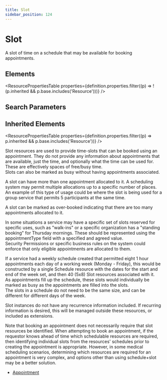 ```yaml
---
title: Slot
sidebar_position: 124
---
```



# Slot

A slot of time on a schedule that may be available for booking appointments.

<Tabs queryString="section">
  <TabItem value="schema" label="Schema" default>

## Elements

<ResourcePropertiesTable
  properties={definition.properties.filter((p) => !(p.inherited && p.base.includes('Resource')))}
/>

## Search Parameters

<SearchParamsTable searchParams={definition.searchParameters} />

## Inherited Elements

<ResourcePropertiesTable properties={definition.properties.filter((p) => p.inherited && p.base.includes('Resource'))} />

  </TabItem>
  <TabItem value="usage" label="Usage">
<div> <a name="scope"></a> <p> <Link to="/docs/api/fhir/resources/slot">Slot</Link> resources are used to provide time-slots that can be booked using an appointment. They do not provide any information about appointments that are available, just the time, and optionally what the time can be used for. These are effectively spaces of free/busy time.<br/>       <Link to="/docs/api/fhir/resources/slot">Slots</Link> can also be marked as busy without having appointments associated.     </p> <p> A slot can have more than one appointment allocated to it. A scheduling system may permit multiple allocations up to a specific number of places. An example of this type of usage        could be where the slot is being used for a group service that permits 5 participants at        the same time. </p> <p> A slot can be marked as over-booked indicating that there are too many appointments allocated to it. </p> <p> In some situations a service may have a specific set of slots reserved for specific uses, such  as "walk-ins" or a specific organization has a "standing booking" for Thursday mornings. These should be represented using the appointmentType field with a specified and agreed value.<br/> Security Permissions or specific business rules on the system could enforce that only eligible appointments are allocated to them. </p>     <p>       If a service had a weekly schedule created that permitted eight 1 hour appointments each       day of a working week (Monday - Friday), this would be constructed by a single <Link to="/docs/api/fhir/resources/schedule">Schedule</Link>       resource with the dates for the start and end of the week set, and then 40 (5x8) <Link to="/docs/api/fhir/resources/slot">Slot</Link>        resources associated with it.<br/>       As appointments fill up the schedule, these slots would individually be marked as busy       as the appointments are filled into the slots.<br/>       The slots in a schedule do not need to be the same size, and can be different for different       days of the week.<br/>   </p><p>       <Link to="/docs/api/fhir/resources/slot">Slot</Link> instances do not have any recurrence information included. If recurring information is       desired, this will be managed outside these resources, or included as extensions.   </p>   <p>       Note that booking an appointment does not necessarily require that slot resources be identified.   When attempting to book an appointment, if the requestor knows ahead of time which schedulable     resources are required, then identifying individual slots from the resources' schedules prior to creating   the appointment is appropriate.   However, in some medical scheduling scenarios, determining which resources are required for an appointment   is very complex, and options other than using schedule+slot may be a better solution.        </p>     <p></p>   </div>
  </TabItem>

  <TabItem value="referencedBy" label="Referenced By">
<ul><li><a href="/docs/api/fhir/resources/appointment">Appointment</a></li></ul>
  </TabItem>
</Tabs>
